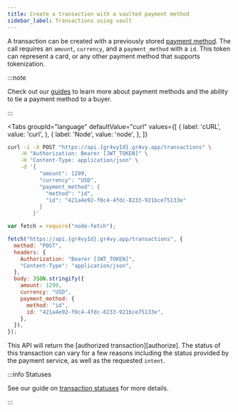 ```yaml
---
title: Create a transaction with a vaulted payment method
sidebar_label: Transactions using vault
---
```



A transaction can be created with a previously stored [payment method][guides].
The call requires an `amount`, `currency`, and a `payment_method` with a `id`.
This token can represent a card, or any other payment method that supports
tokenization.

:::note

Check out our [guides] to learn more about payment methods and the ability to
tie a payment method to a buyer.

:::

<Tabs
  groupId="language"
  defaultValue="curl"
  values={[
    { label: 'cURL', value: 'curl', },
    { label: 'Node', value: 'node', },
  ]}
>
  <TabItem value="curl">

```bash {5-10}
curl -i -X POST "https://api.{gr4vyId}.gr4vy.app/transactions" \
    -H "Authorization: Bearer [JWT_TOKEN]" \
    -H "Content-Type: application/json" \
    -d '{
          "amount": 1299,
          "currency": "USD",
          "payment_method": {
            "method": "id",
            "id": "421a4e92-f0c4-4fdc-8233-921bce75133e"
          }
        }'
```

  </TabItem>
  <TabItem value="node">

```js {10-15}
var fetch = require("node-fetch");

fetch("https://api.{gr4vyId}.gr4vy.app/transactions", {
  method: "POST",
  headers: {
    Authorization: "Bearer [JWT_TOKEN]",
    "Content-Type": "application/json",
  },
  body: JSON.stringify({
    amount: 1299,
    currency: "USD",
    payment_method: {
      method: "id",
      id: "421a4e92-f0c4-4fdc-8233-921bce75133e",
    },
  }),
});
```

</TabItem>
</Tabs>

This API will return the [authorized transaction][authorize]. The status of this
transaction can vary for a few reasons including the status provided by the
payment service, as well as the requested `intent`.

:::info Statuses

See our guide on [transaction statuses](/guides/transactions/statuses) for more
details.

:::

[guides]: /guides/payment-methods
